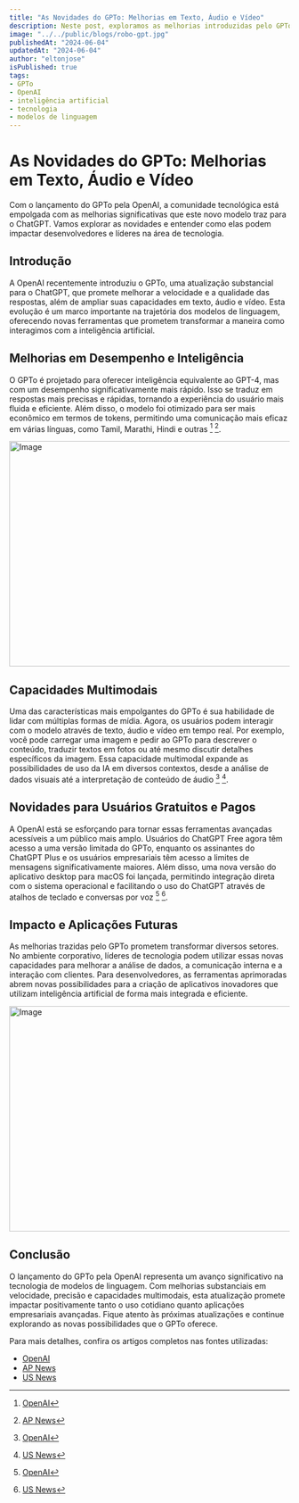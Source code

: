 ```yaml
---
title: "As Novidades do GPTo: Melhorias em Texto, Áudio e Vídeo"
description: Neste post, exploramos as melhorias introduzidas pelo GPTo da OpenAI, incluindo capacidades avançadas em texto, áudio e vídeo, e como essas novidades impactam desenvolvedores e líderes de tecnologia.
image: "../../public/blogs/robo-gpt.jpg"
publishedAt: "2024-06-04"
updatedAt: "2024-06-04"
author: "eltonjose"
isPublished: true
tags:
- GPTo
- OpenAI
- inteligência artificial
- tecnologia
- modelos de linguagem
---
```


# As Novidades do GPTo: Melhorias em Texto, Áudio e Vídeo

Com o lançamento do GPTo pela OpenAI, a comunidade tecnológica está empolgada com as melhorias significativas que este novo modelo traz para o ChatGPT. Vamos explorar as novidades e entender como elas podem impactar desenvolvedores e líderes na área de tecnologia.

## Introdução

A OpenAI recentemente introduziu o GPTo, uma atualização substancial para o ChatGPT, que promete melhorar a velocidade e a qualidade das respostas, além de ampliar suas capacidades em texto, áudio e vídeo. Esta evolução é um marco importante na trajetória dos modelos de linguagem, oferecendo novas ferramentas que prometem transformar a maneira como interagimos com a inteligência artificial.

## Melhorias em Desempenho e Inteligência

O GPTo é projetado para oferecer inteligência equivalente ao GPT-4, mas com um desempenho significativamente mais rápido. Isso se traduz em respostas mais precisas e rápidas, tornando a experiência do usuário mais fluida e eficiente. Além disso, o modelo foi otimizado para ser mais econômico em termos de tokens, permitindo uma comunicação mais eficaz em várias línguas, como Tamil, Marathi, Hindi e outras [^1] [^2].

<Image
  src="/blogs/robo-gpt2.jpg"
  width="718"
  height="404"
  alt="Image"
  sizes="100vw"
/>

## Capacidades Multimodais

Uma das características mais empolgantes do GPTo é sua habilidade de lidar com múltiplas formas de mídia. Agora, os usuários podem interagir com o modelo através de texto, áudio e vídeo em tempo real. Por exemplo, você pode carregar uma imagem e pedir ao GPTo para descrever o conteúdo, traduzir textos em fotos ou até mesmo discutir detalhes específicos da imagem. Essa capacidade multimodal expande as possibilidades de uso da IA em diversos contextos, desde a análise de dados visuais até a interpretação de conteúdo de áudio [^1] [^3].

## Novidades para Usuários Gratuitos e Pagos

A OpenAI está se esforçando para tornar essas ferramentas avançadas acessíveis a um público mais amplo. Usuários do ChatGPT Free agora têm acesso a uma versão limitada do GPTo, enquanto os assinantes do ChatGPT Plus e os usuários empresariais têm acesso a limites de mensagens significativamente maiores. Além disso, uma nova versão do aplicativo desktop para macOS foi lançada, permitindo integração direta com o sistema operacional e facilitando o uso do ChatGPT através de atalhos de teclado e conversas por voz [^1] [^3].

## Impacto e Aplicações Futuras

As melhorias trazidas pelo GPTo prometem transformar diversos setores. No ambiente corporativo, líderes de tecnologia podem utilizar essas novas capacidades para melhorar a análise de dados, a comunicação interna e a interação com clientes. Para desenvolvedores, as ferramentas aprimoradas abrem novas possibilidades para a criação de aplicativos inovadores que utilizam inteligência artificial de forma mais integrada e eficiente.

<Image
  src="/blogs/Open_AI_ChatGPT_Update.jpg"
  width="718"
  height="404"
  alt="Image"
  sizes="100vw"
/>

## Conclusão

O lançamento do GPTo pela OpenAI representa um avanço significativo na tecnologia de modelos de linguagem. Com melhorias substanciais em velocidade, precisão e capacidades multimodais, esta atualização promete impactar positivamente tanto o uso cotidiano quanto aplicações empresariais avançadas. Fique atento às próximas atualizações e continue explorando as novas possibilidades que o GPTo oferece.

Para mais detalhes, confira os artigos completos nas fontes utilizadas:
- [OpenAI](https://openai.com/index/hello-gpt-4o/)
- [AP News](https://apnews.com/article/openai-gpto-chatgpt-ai-desktop-071dd86594bc310bac07b37cf5e9bafc)
- [US News](https://www.usnews.com/news/business/articles/2024-05-13/openai-launches-gpto-improving-chatgpts-text-visual-and-audio-capabilities)

[^1]: [OpenAI](https://openai.com/index/hello-gpt-4o/)
[^2]: [AP News](https://apnews.com/article/openai-gpto-chatgpt-ai-desktop-071dd86594bc310bac07b37cf5e9bafc)
[^3]: [US News](https://www.usnews.com/news/business/articles/2024-05-13/openai-launches-gpto-improving-chatgpts-text-visual-and-audio-capabilities)
